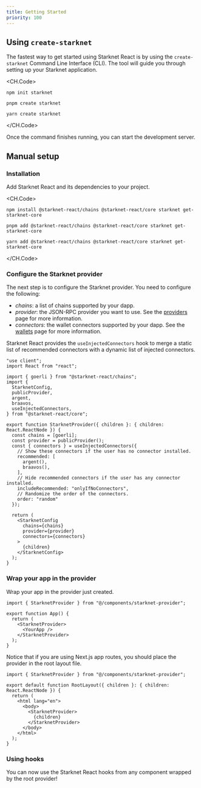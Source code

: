 ```yaml
---
title: Getting Started
priority: 100
---
```


## Using `create-starknet`

The fastest way to get started using Starknet React is by using the
`create-starknet` Command Line Interface (CLI). The tool will guide
you through setting up your Starknet application.

<CH.Code>
```console npm
npm init starknet
```
```console pnpm
pnpm create starknet
```
```console yarn
yarn create starknet
```
</CH.Code>

Once the command finishes running, you can start the development server.

## Manual setup

### Installation

Add Starknet React and its dependencies to your project.

<CH.Code>
```console npm
npm install @starknet-react/chains @starknet-react/core starknet get-starknet-core
```
```console pnpm
pnpm add @starknet-react/chains @starknet-react/core starknet get-starknet-core
```
```console yarn
yarn add @starknet-react/chains @starknet-react/core starknet get-starknet-core
```
</CH.Code>

### Configure the Starknet provider

The next step is to configure the Starknet provider. You need to configure the
following:

 - _chains_: a list of chains supported by your dapp.
 - _provider_: the JSON-RPC provider you want to use. See the
   [providers](/docs/providers) page for more information.
 - _connectors_: the wallet connectors supported by your dapp. See
 the [wallets](/docs/wallets) page for more information.

Starknet React provides the `useInjectedConnectors` hook to merge a static list
of recommended connectors with a dynamic list of injected connectors.

```tsx components/starknet-provider.tsx
"use client";
import React from "react";

import { goerli } from "@starknet-react/chains";
import {
  StarknetConfig,
  publicProvider,
  argent,
  braavos,
  useInjectedConnectors,
} from "@starknet-react/core";

export function StarknetProvider({ children }: { children: React.ReactNode }) {
  const chains = [goerli];
  const provider = publicProvider();
  const { connectors } = useInjectedConnectors({
    // Show these connectors if the user has no connector installed.
    recommended: [
      argent(),
      braavos(),
    ],
    // Hide recommended connectors if the user has any connector installed.
    includeRecommended: "onlyIfNoConnectors",
    // Randomize the order of the connectors.
    order: "random"
  });

  return (
    <StarknetConfig
      chains={chains}
      provider={provider}
      connectors={connectors}
    >
      {children}
    </StarknetConfig>
  );
}

```

### Wrap your app in the provider

Wrap your app in the provider just created.

```tsx src/app.tsx
import { StarknetProvider } from "@/components/starknet-provider";

export function App() {
  return (
    <StarknetProvider>
      <YourApp />
    </StarknetProvider>
  );
}
```

Notice that if you are using Next.js app routes, you should place the
provider in the root layout file.

```tsx app/layout.tsx
import { StarknetProvider } from "@/components/starknet-provider";

export default function RootLayout({ children }: { children: React.ReactNode }) {
  return (
    <html lang="en">
      <body>
        <StarknetProvider>
          {children}
        </StarknetProvider>
      </body>
    </html>
  );
}
```

### Using hooks

You can now use the Starknet React hooks from any component wrapped by the root
provider!

